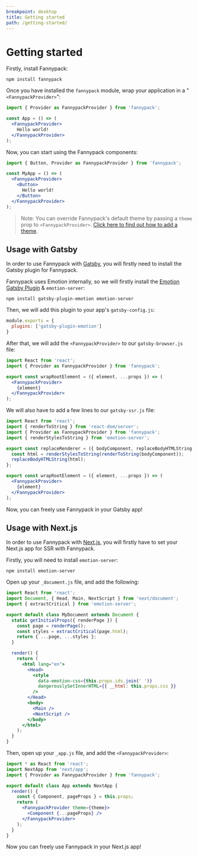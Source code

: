 ```yaml
---
breakpoint: desktop
title: Getting started
path: /getting-started/
---
```


# Getting started

Firstly, install Fannypack:

```
npm install fannypack
```

Once you have installed the `fannypack` module, wrap your application in a "`<FannypackProvider>`":

```jsx
import { Provider as FannypackProvider } from 'fannypack';

const App = () => (
  <FannypackProvider>
    Hello world!
  </FannypackProvider>
);
```

Now, you can start using the Fannypack components:

```jsx
import { Button, Provider as FannypackProvider } from 'fannypack';

const MyApp = () => (
  <FannypackProvider>
    <Button>
      Hello world!
    </Button>
  </FannypackProvider>
);
```

> Note: You can override Fannypack's default theme by passing a `theme` prop to `<FannypackProvider>`. [Click here to find out how to add a theme](/theming).

## Usage with Gatsby

In order to use Fannypack with [Gatsby](https://gatsbyjs.org/), you will firstly need to install the Gatsby plugin for Fannypack.

Fannypack uses Emotion internally, so we will firstly install the [Emotion Gatsby Plugin](https://www.gatsbyjs.org/packages/gatsby-plugin-emotion/) & `emotion-server`:

```
npm install gatsby-plugin-emotion emotion-server
```

Then, we will add this plugin to your app's `gatsby-config.js`:

```js
module.exports = {
  plugins: ['gatsby-plugin-emotion']
}
```

After that, we will add the `<FannypackProvider>` to our `gatsby-browser.js` file:

```jsx
import React from 'react';
import { Provider as FannypackProvider } from 'fannypack';

export const wrapRootElement = ({ element, ...props }) => (
  <FannypackProvider>
    {element}
  </FannypackProvider>
);
```

We will also have to add a few lines to our `gatsby-ssr.js` file:

```jsx
import React from 'react';
import { renderToString } from 'react-dom/server';
import { Provider as FannypackProvider } from 'fannypack';
import { renderStylesToString } from 'emotion-server';

export const replaceRenderer = ({ bodyComponent, replaceBodyHTMLString }) => {
  const html = renderStylesToString(renderToString(bodyComponent));
  replaceBodyHTMLString(html);
};

export const wrapRootElement = ({ element, ...props }) => (
  <FannypackProvider>
    {element}
  </FannypackProvider>
);
```

Now, you can freely use Fannypack in your Gatsby app!

## Usage with Next.js

In order to use Fannypack with [Next.js](https://nextjs.org/), you will firstly have to set your Next.js app for SSR with Fannypack.

Firstly, you will need to install `emotion-server`:

```
npm install emotion-server
```

Open up your `_document.js` file, and add the following:

```jsx
import React from 'react';
import Document, { Head, Main, NextScript } from 'next/document';
import { extractCritical } from 'emotion-server';

export default class MyDocument extends Document {
  static getInitialProps({ renderPage }) {
    const page = renderPage();
    const styles = extractCritical(page.html);
    return { ...page, ...styles };
  }

  render() {
    return (
      <html lang="en">
        <Head>
          <style
            data-emotion-css={this.props.ids.join(' ')}
            dangerouslySetInnerHTML={{ __html: this.props.css }}
          />
        </Head>
        <body>
          <Main />
          <NextScript />
        </body>
      </html>
    );
  }
}
```

Then, open up your `_app.js` file, and add the `<FannypackProvider>`:


```jsx
import * as React from 'react';
import NextApp from 'next/app';
import { Provider as FannypackProvider } from 'fannypack';

export default class App extends NextApp {
  render() {
    const { Component, pageProps } = this.props;
    return (
      <FannypackProvider theme={theme}>
        <Component {...pageProps} />
      </FannypackProvider>
    );
  }
}
```

Now you can freely use Fannypack in your Next.js app!
